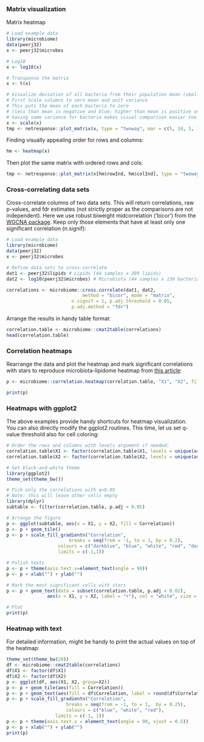 ### Matrix visualization

Matrix heatmap

```r
# Load example data
library(microbiome)
data(peerj32)
x <- peerj32$microbes

# Log10
x <- log10(x)

# Transponse the matrix 
x <- t(x)

# Visualize deviation of all bacteria from their population mean (smaller: blue; higher: red):
# First Scale columns to zero mean and unit variance
# This puts the mean of each bacteria to zero 
# (less than mean is negative and blue; higher than mean is positive and red)
# having same variance for bacteria makes visual comparison easier too
x <- scale(x)
tmp <- netresponse::plot_matrix(x, type = "twoway", mar = c(5, 14, 1, 1), cex.axis = 0.8)
```

Finding visually appealing order for rows and columns:

```r
hm <- heatmap(x) 
```

Then plot the same matrix with ordered rows and cols:

```r
tmp <- netresponse::plot_matrix(x[hm$rowInd, hm$colInd], type = "twoway", mar = c(5, 12, 1, 1), cex.axis = 0.5)
```


### Cross-correlating data sets

Cross-correlate columns of two data sets. This will return correlations, raw p-values, and fdr estimates (not strictly proper as the comparisons are not independent). Here we use robust biweight midcorrelation ('bicor') from the [WGCNA package](http://labs.genetics.ucla.edu/horvath/CoexpressionNetwork/Rpackages/WGCNA/). Keep only those elements that have at least only one significant correlation (n.signif):

```r
# Load example data
library(microbiome)
data(peerj32)
x <- peerj32$microbes

# Define data sets to cross-correlate
dat1 <- peerj32$lipids # Lipids (44 samples x 389 lipids)
dat2 <- log10(peerj32$microbes) # Microbiota (44 samples x 130 bacteria)

correlations <- microbiome::cross.correlate(dat1, dat2, 
	     				    method = "bicor", mode = "matrix", 
					    n.signif = 1, p.adj.threshold = 0.05, 
					    p.adj.method = "fdr")
```

Arrange the results in handy table format: 

```r
correlation.table <- microbiome::cmat2table(correlations)
head(correlation.table)
```

### Correlation heatmaps

Rearrange the data and plot the heatmap and mark significant correlations with stars to reproduce microbiota-lipidome heatmap from [this article](https://peerj.com/articles/32/): 

```r
p <- microbiome::correlation.heatmap(correlation.table, "X1", "X2", fill = "Correlation", star = "p.adj", p.adj.threshold = 0.05) 
```
```r
print(p)
```


### Heatmaps with ggplot2

The above examples provide handy shortcuts for heatmap visualization. You can also directly modify the ggplot2 routines. This time, let us set q-value threshold also for cell coloring: 

```r
# Order the rows and columns with levels argument if needed:
correlation.table$X1 <- factor(correlation.table$X1, levels = unique(as.character(correlation.table$X1)))
correlation.table$X2 <- factor(correlation.table$X2, levels = unique(as.character(correlation.table$X2)))

# Set black-and-white theme
library(ggplot2)
theme_set(theme_bw())

# Pick only the correlations with q<0.05
# Note: this will leave other cells empty
library(dplyr)
subtable <- filter(correlation.table, p.adj < 0.05)

# Arrange the figure
p <- ggplot(subtable, aes(x = X1, y = X2, fill = Correlation))
p <- p + geom_tile() 
p <- p + scale_fill_gradientn("Correlation", 
       	 		       breaks = seq(from = -1, to = 1, by = 0.2), 
			       colours = c("darkblue", "blue", "white", "red", "darkred"), 
			       limits = c(-1,1)) 

# Polish texts
p <- p + theme(axis.text.x=element_text(angle = 90))
p <- p + xlab("") + ylab("")

# Mark the most significant cells with stars
p <- p + geom_text(data = subset(correlation.table, p.adj < 0.02), 
       	 	   aes(x = X1, y = X2, label = "+"), col = "white", size = 5)

# Plot
print(p)
```

### Heatmap with text

For detailed information, might be handy to print the actual values on
top of the heatmap:

```r
theme_set(theme_bw(20))
df <- microbiome::cmat2table(correlations)
df$X1 <- factor(df$X1)
df$X2 <- factor(df$X2)
p <- ggplot(df, aes(X1, X2, group=X2)) 
p <- p + geom_tile(aes(fill = Correlation)) 
p <- p + geom_text(aes(fill = df$Correlation, label = round(df$Correlation, 1)), size = 2) 
p <- p + scale_fill_gradientn("Correlation", 
       	 		      breaks = seq(from = -1, to = 1,  by = 0.25), 
       	 		      colours = c("blue", "white", "red"), 
			      limits = c(-1, 1))
p <- p + theme(axis.text.x = element_text(angle = 90, vjust = 0.5)) 
p <- p + xlab("") + ylab("")
print(p)
```

